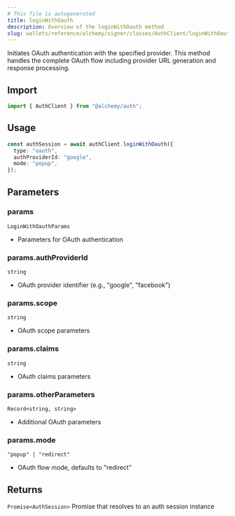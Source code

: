 ```yaml
---
# This file is autogenerated
title: loginWithOauth
description: Overview of the loginWithOauth method
slug: wallets/reference/alchemy/signer/classes/AuthClient/loginWithOauth
---
```


Initiates OAuth authentication with the specified provider.
This method handles the complete OAuth flow including provider URL generation and response processing.

## Import

```ts
import { AuthClient } from "@alchemy/auth";
```

## Usage

```ts
const authSession = await authClient.loginWithOauth({
  type: "oauth",
  authProviderId: "google",
  mode: "popup",
});
```

## Parameters

### params

`LoginWithOauthParams`

- Parameters for OAuth authentication

### params.authProviderId

`string`

- OAuth provider identifier (e.g., "google", "facebook")

### params.scope

`string`

- OAuth scope parameters

### params.claims

`string`

- OAuth claims parameters

### params.otherParameters

`Record<string, string>`

- Additional OAuth parameters

### params.mode

`"popup" | "redirect"`

- OAuth flow mode, defaults to "redirect"

## Returns

`Promise<AuthSession>`
Promise that resolves to an auth session instance

